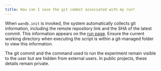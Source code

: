 ```yaml
---
title: How can I save the git commit associated with my run?
---
```


When `wandb.init` is invoked, the system automatically collects git information, including the remote repository link and the SHA of the latest commit. This information appears on the [run page](/guides/models/track/runs/#view-logged-runs). Ensure the current working directory when executing the script is within a git-managed folder to view this information.

The git commit and the command used to run the experiment remain visible to the user but are hidden from external users. In public projects, these details remain private.
